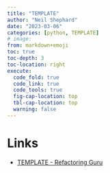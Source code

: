 ```yaml
---
title: "TEMPLATE"
author: "Neil Shephard"
date: "2023-03-06"
categories: [python, TEMPLATE]
# image:
from: markdown+emoji
toc: true
toc-depth: 3
toc-location: right
execute:
  code_fold: true
  code_link: true
  code_tools: true
  fig-cap-location: top
  tbl-cap-location: top
  warning: false
---
```



# Links

* [TEMPLATE - Refactoring Guru](https://refactoring.guru/design-patterns/)
